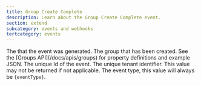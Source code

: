 ```yaml
---
title: Group Create Complete
description: Learn about the Group Create Complete event.
section: extend
subcategory: events and webhooks
tertcategory: events
---
```



<Event name="Group Create Complete"
       eventType={eventType}
       version="1.38.0"
       description="This event is generated when a single group is created. The JSON includes the Group that was created."
       scope="tenant"
       transactional="false" />

<EventBody eventType={eventType}
           jsonFile="group-create-complete.json">

  <APIField slot="leading-fields" name="event.createInstant" type="Long">
    The <ReferenceLink file="data-types#instants" label="instant" /> that the event was generated.
  </APIField>

  <APIField slot="leading-fields" name="event.group" type="Object">
    The group that has been created. See the [Groups API](/docs/apis/groups) for property definitions and example JSON.
  </APIField>

  <APIField slot="leading-fields" name="event.id" type="UUID">
    The unique Id of the event.
  </APIField>

  <APIField slot="trailing-fields" name="event.tenantId" type="UUID">
    The unique tenant identifier. This value may not be returned if not applicable.
  </APIField>

  <APIField slot="trailing-fields" name="event.type" type="String">
    The event type, this value will always be <code>{eventType}</code>.
  </APIField>

</EventBody>

